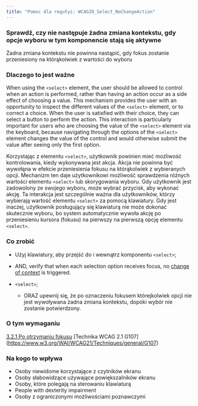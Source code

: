 ```yaml
---
title: "Pomoc dla regułyi: WCAG20_Select_NoChangeAction"
---
```


<div className="toolHelp">
<Row>
<Column colLg={16} colMd={8} colSm={4} className="toolHead">

### Sprawdź, czy nie następuje żadna zmiana kontekstu, gdy opcje wyboru w tym komponencie stają się aktywne

<div id="locLevel"></div>

Żadna zmiana kontekstu nie powinna nastąpić, gdy fokus zostanie przeniesiony na którąkolwiek z wartości do wyboru

</Column>
</Row>
<Row>
<Column colLg={11} colMd={5} colSm={4} className="toolMain">

### Dlaczego to jest ważne

When using the `<select>` element, the user should be allowed to control when an action is performed, rather than having an action occur as a side effect of choosing a value. This mechanism provides the user with an opportunity to inspect the different values of the `<select>` element, or to correct a choice. When the user is satisfied with their choice, they can select a button to perform the action. This interaction is particularly important for users who are choosing the value of the `<select>` element via the keyboard, because navigating through the options of the `<select>` element changes the value of the control and would otherwise submit the value after seeing only the first option.

Korzystając z elementu `<select>`, użytkownik powinien mieć możliwość kontrolowania, kiedy wykonywana jest akcja. Akcja nie powinna być wywołąna w efekcie przeniesienia fokusu na którąkolwiek z wybieranych opcji. Mechanizm ten daje użytkownikowi możliwość sprawdzenia różnych wartości elementu `<select>` lub skorygowania wyboru. Gdy użytkownik jest zadowolony ze swojego wyboru, może wybrać przycisk, aby wykonać akcję. Ta interakcja jest szczególnie ważna dla użytkowników, którzy wybierają wartość elementu `<select>` za pomocą klawiatury. Gdy jest inaczej, użytkownik posługujący się klawiaturą nie może dokonać skutecznie wyboru, bo system automatycznie wywoła akcję po przeniesieniu kursora (fokusu) na pierwszy na pierwszą opcję elementu `<select>`.



<div id="locSnippet"></div>

### Co zrobić

 * Użyj klawiatury, aby przejść do i wewnątrz komponentu  `<select>`;
 * AND, verify that when each selection option receives focus, no [change of context](https://www.w3.org/WAI/WCAG21/Understanding/on-focus.html#dfn-changes-of-context) is triggered.


* `<select>`;
  * ORAZ upewnij się, że po oznaczeniu fokusem którejkolwiek opcji nie jest wywoływana żadna zmiana kontekstu, dopóki wybór nie zostanie potwierdzony.
  
</Column>
<Column colLg={5} colMd={3} colSm={4} className="toolLeft">

### O tym wymaganiu

[3.2.1 Po otrzymaniu fokusu](http://www.ibm.com/able/guidelines/ci162/on_focus.html)
[Technika WCAG 2.1 G107] (https://www.w3.org/WAI/WCAG21/Techniques/general/G107)

### Na kogo to wpływa

 * Osoby niewidome korzystające z czytników ekranu
 * Osoby słabowidzące używające powiększalników ekranu
 * Osoby, które polegają na sterowaniu klawiaturą
 * People with dexterity impairment
 * Osoby z ograniczonymi możliwościami poznawczymi

</Column>
</Row>
</div>


